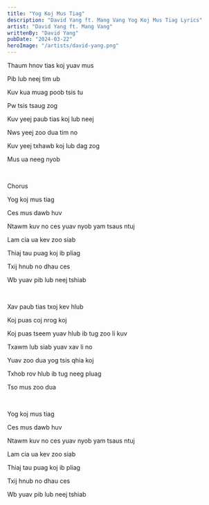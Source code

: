 ```yaml
---
title: "Yog Koj Mus Tiag"
description: "David Yang ft. Mang Vang Yog Koj Mus Tiag Lyrics"
artist: "David Yang ft. Mang Vang"
writtenBy: "David Yang"
pubDate: "2024-03-22"
heroImage: "/artists/david-yang.png"
---
```


Thaum hnov tias koj yuav mus

Pib lub neej tim ub

Kuv kua muag poob tsis tu

Pw tsis tsaug zog

Kuv yeej paub tias koj lub neej

Nws yeej zoo dua tim no

Kuv yeej txhawb koj lub dag zog

Mus ua neeg nyob

<br />

Chorus

Yog koj mus tiag

Ces mus dawb huv

Ntawm kuv no ces yuav nyob yam tsaus ntuj

Lam cia ua kev zoo siab

Thiaj tau puag koj ib pliag

Txij hnub no dhau ces

Wb yuav pib lub neej tshiab

<br />

Xav paub tias txoj kev hlub

Koj puas coj nrog koj

Koj puas tseem yuav hlub ib tug zoo li kuv

Txawm lub siab yuav xav li no

Yuav zoo dua yog tsis qhia koj

Txhob rov hlub ib tug neeg pluag

Tso mus zoo dua

<br />

Yog koj mus tiag

Ces mus dawb huv

Ntawm kuv no ces yuav nyob yam tsaus ntuj

Lam cia ua kev zoo siab

Thiaj tau puag koj ib pliag

Txij hnub no dhau ces

Wb yuav pib lub neej tshiab
